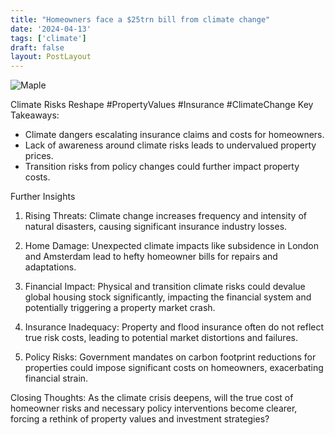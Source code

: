 ```yaml
---
title: "Homeowners face a $25trn bill from climate change"
date: '2024-04-13'
tags: ['climate']
draft: false
layout: PostLayout
---
```


<div className="flex justify-center">
<div className="my-1 w-full px-2 xl:my-1 xl:w-1/2 xl:px-2">
    <img src="https://willpolesa.pythonanywhere.com/static/podcast_thumbnails/thumbnailreczLPbtLb63KQL9x.jpg" alt="Maple" className="mx-auto h-58 w-auto" />
</div>
</div>

Climate Risks Reshape #PropertyValues #Insurance #ClimateChange
Key Takeaways:
- Climate dangers escalating insurance claims and costs for homeowners.
- Lack of awareness around climate risks leads to undervalued property prices.
- Transition risks from policy changes could further impact property costs.

Further Insights
1. Rising Threats:
Climate change increases frequency and intensity of natural disasters, causing significant insurance industry losses.

2. Home Damage:
Unexpected climate impacts like subsidence in London and Amsterdam lead to hefty homeowner bills for repairs and adaptations.

3. Financial Impact:
Physical and transition climate risks could devalue global housing stock significantly, impacting the financial system and potentially triggering a property market crash.

4. Insurance Inadequacy:
Property and flood insurance often do not reflect true risk costs, leading to potential market distortions and failures.

5. Policy Risks:
Government mandates on carbon footprint reductions for properties could impose significant costs on homeowners, exacerbating financial strain.

Closing Thoughts:
As the climate crisis deepens, will the true cost of homeowner risks and necessary policy interventions become clearer, forcing a rethink of property values and investment strategies?
